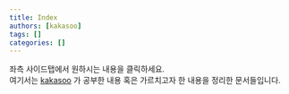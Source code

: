 ```yaml
---
title: Index
authors: [kakasoo]
tags: []
categories: []
---
```


좌측 사이드탭에서 원하시는 내용을 클릭하세요.  
여기서는 [kakasoo](https://github.com/kakasoo) 가 공부한 내용 혹은 가르치고자 한 내용을 정리한 문서들입니다.
